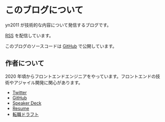 # このブログについて

yn2011 が技術的な内容について発信するブログです。

[RSS](/feed) を配信しています。

このブログのソースコードは [GitHub](https://github.com/pokuwagata/yn2011-blog) で公開しています。

## 作者について

2020 年頃からフロントエンドエンジニアをやっています。フロントエンドの技術やアジャイル開発に関心があります。

- [Twitter](https://twitter.com/yn2011)
- [GitHub](https://github.com/pokuwagata)
- [Speaker Deck](https://speakerdeck.com/yn2011)
- [Resume](https://github.com/pokuwagata/resume)
- [転職ドラフト](https://job-draft.jp/users/41795)
